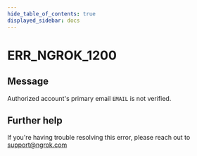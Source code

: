 ```yaml
---
hide_table_of_contents: true
displayed_sidebar: docs
---
```



# ERR_NGROK_1200

## Message

Authorized account's primary email `EMAIL` is not verified.

<ErrorDetails error="err_ngrok_1200" />

## Further help

If you're having trouble resolving this error, please reach out to [support@ngrok.com](mailto:support@ngrok.com?subject=Help%20with%20ERR_NGROK_1200)
